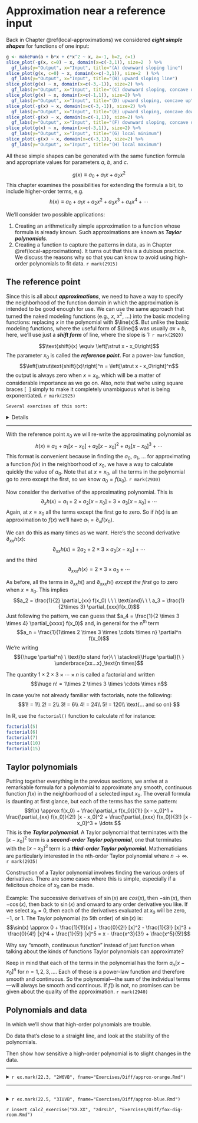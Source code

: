 # Approximation near a reference input

Back in Chapter \@ref(local-approximations) we considered ***eight simple shapes*** for functions of one input:

```r
g <- makeFun(a + b*x + c*x^2 ~ x, a=-1, b=2, c=1)
slice_plot(-g(x, c=0) ~ x, domain(x=c(-3,1)), size=2  ) %>%
  gf_labs(y="Output", x="Input", title="(A) downward sloping line")
slice_plot(g(x, c=0) ~ x, domain(x=c(-3,1)), size=2  ) %>%
  gf_labs(y="Output", x="Input", title="(B) upward sloping line")
slice_plot(g(x) ~ x, domain(x=c(-3,-1)), size=2) %>%
  gf_labs(y="Output", x="Input", title="(C) downward sloping, concave up")
slice_plot(g(x) ~ x, domain(x=c(-1,1)), size=2) %>% 
  gf_labs(y="Output", x="Input", title="(D) upward sloping, concave up")
slice_plot(-g(x) ~ x, domain(x=c(-3,-1)), size=2) %>% 
  gf_labs(y="Output", x="Input", title="(E) upward sloping, concave down")
slice_plot(-g(x) ~ x, domain(x=c(-1,1)), size=2) %>%
  gf_labs(y="Output", x="Input", title="(F) downward sloping, concave down")
slice_plot(g(x) ~ x, domain(x=c(-3,1)), size=2) %>%
  gf_labs(y="Output", x="Input", title="(G) local minimum")
slice_plot(-g(x) ~ x, domain(x=c(-3,1)), size=2) %>% 
  gf_labs(y="Output", x="Input", title="(H) local maximum")
```

All these simple shapes can be generated with the same function formula and appropriate values for parameters $a$, $b$, and $c$.

$$g(x) \equiv a_0 + a_1 x + a_2 x^2$$ 
This chapter examines the possibilities for extending the formula a bit, to include higher-order terms, e.g. $$h(x) \equiv a_0 + a_1 x + a_2 x^2 + a_3 x^3 + a_4 x^4 + \cdots$$

We'll consider two possible applications:

1. Creating an arithmetically simple approximation to a function whose formula is already known. Such approximations are known as ***Taylor polynomials***.
2. Creating a function to capture the patterns in data, as in Chapter \@ref(local-approximations). It turns out that this is a dubious practice. We discuss the reasons why so that you can know to avoid using high-order polynomials to fit data. `r mark(2915)`
 
## The reference point

Since this is all about ***approximations***, we need to have a way to specify the neighborhood of the function domain in which the approximation is intended to be good enough for use. We can use the same approach that turned the naked modeling functions (e.g., $x$, $x^2$, ...) into the basic modeling functions: replacing $x$ in the polynomial with $\line(x)$.  But unlike the basic modeling functions, where the useful form of $\line()$ was usually $ax + b$, here, we'll use just a ***shift form*** of line, where the slope is 1:  `r mark(2920)`

$$\text{shift}(x) \equiv \left[\strut x - x_0\right]$$
The parameter $x_0$ is called the ***reference point***. For a power-law function, $$\left[\strut\text{shift}(x)\right]^n =  \left[\strut x - x_0\right]^n$$
the output is always zero when $x=x_0$, which will be a matter of considerable importance as we go on. Also, note that we're using square braces $\left[\ \ \right]$ simply to make it completely unambiguous what is being exponentiated. `r mark(2925)`


```exercise
Several exercises of this sort:
```

<details>`r MC_counter$reset()` `r knitr::knit_child("Exercises/Diff/local-shift.Rmd")`</details>

-----

With the reference point $x_0$ we will re-write the approximating polynomial as 
$$h(x) \equiv a_0 + a_1 [x-x_0] + a_2 [x - x_0]^2 + a_3 [x - x_0]^3 + \cdots$$
This format is convenient because in finding the $a_0$, $a_1$, $\ldots$ for approximating a function $f(x)$ in the neighborhood of $x_0$, we have a way to calculate quickly the value of $a_0$.  Note that at $x=x_0$, all the terms in the polynomial go to zero except the first, so we know $a_0 = f(x_0)$. `r mark(2930)`

Now consider the derivative of the approximating polynomial. This is
$$\partial_x h(x) = a_1 + 2 \times a_2 [x-x_0] + 3 \times a_3 [x-x_0] + \cdots$$
Again, at $x=x_0$ all the terms except the first go to zero. So if $h(x)$ is an approximation to $f(x)$ we'll have $a_1 = \partial_x f(x_0)$.

We can do this as many times as we want. Here's the second derivative $\partial_{xx} h(x)$:
$$\partial_{xx} h(x) = 2 a_2  + 2 \times 3 \times a_3 [x-x_0] + \cdots$$
and the third
$$\partial_{xxx} h(x) =  2 \times 3 \times a_3 + \cdots$$

As before, all the terms in $\partial_{xx} h()$ and $\partial_{xxx} h()$ *except the first* go to zero when $x=x_0$. This implies
$$a_2 = \frac{1}{2} \partial_{xx} f(x_0) \ \ \ \text{and}\ \ \ a_3 = \frac{1}{2\times 3} \partial_{xxx}f(x_0)$$
Just following the pattern, we can guess that $a_4 = \frac{1}{2 \times 3 \times 4} \partial_{xxxx} f(x_0)$ and, in general for the n^th^ term
$$a_n = \frac{1}{1\times 2 \times 3 \times \cdots \times n} \partial^n f(x_0)$$
We're writing $${\huge \partial^n} \ \text{to stand for}\ \ \stackrel{\Huge \partial}{\ } \underbrace{xx...x}_\text{n times}$$

The quantity $1\times 2 \times 3 \times \cdots \times n$ is called a factorial and written $$\huge n! =  1\times 2 \times 3 \times \cdots \times n$$

In case you're not already familiar with factorials, note the following:
$$1! = 1\\
2! = 2\\
3! = 6\\
4! = 24\\
5! = 120\\
\text{... and so on}
$$

In R, use the `factorial()` function to calculate $n!$ for instance:
```r
factorial(5)
factorial(6)
factorial(7)
factorial(10)
factorial(15)
```

## Taylor polynomials

Putting together everything in the previous sections, we arrive at a remarkable formula for a polynomial to approximate any smooth, continuous function $f(x)$ in the neighborhood of a selected input $x_0$. The overall formula is daunting at first glance, but each of the terms has the same pattern:
$$f(x) \approx f(x_0) + \frac{\partial_x f(x_0)}{1!} [x - x_0]^1
+ \frac{\partial_{xx} f(x_0)}{2!} [x - x_0]^2
+ \frac{\partial_{xxx} f(x_0)}{3!} [x - x_0]^3
+ \ldots
$$
This is the ***Taylor polynomial***. A Taylor polynomial that terminates with the $[x-x_0]^2$ term is a ***second-order Taylor polynomial***, one that terminates with the $[x-x_0]^3$ term is a ***third-order Taylor polynomial***. Mathematicians are particularly interested in the $n$th-order Taylor polynomial where $n \rightarrow \infty$. `r mark(2935)`

Construction of a Taylor polynomial involves finding the various orders of derivatives. There are some cases where this is simple, especially if a felicitous choice of $x_0$ can be made.

Example: The successive derivatives of $\sin(x)$ are $cos(x)$, then $-\sin(x)$, then $-\cos(x)$, then back to $\sin(x)$ and onward to any order derivative you like. If we select $x_0=0$, then each of the derivatives evaluated at $x_0$ will be zero, $-1$, or $1$. The Taylor polynomial (to 5th order) of $\sin(x)$ is:
$$\sin(x) \approx 0 + \frac{1}{1!}[x] + \frac{0}{2!} [x]^2 - \frac{1}{3!} [x]^3 + \frac{0}{4!} [x]^4 + \frac{1}{5!} [x]^5 = x - \frac{x^3}{3!} + \frac{x^5}{5!}$$


::: {.why}
Why say "smooth, continuous function" instead of just function when talking about the kinds of functions Taylor polynomials can approximate?

Keep in mind that each of the terms in the polynomial has the form $a_n [x-x_0]^n$ for $n=1,2,3, \ldots$. Each of these is a power-law function and therefore smooth and continuous. So the polynomial---the sum of the individual terms---will always be smooth and continous. If $f()$ is not, no promises can be given about the quality of the approximation. `r mark(2940)`
:::

## Polynomials and data

In which we'll show that high-order polynomials are trouble.

Do data that's close to a straight line, and look at the stability of the polynomials.

Then show how sensitive a high-order polynomial is to slight changes in the data.

-----


<details>
<summary>`r ex.mark(22.3, "2W6VB", fname="Exercises/Diff/approx-orange.Rmd")` </summary>
`r MC_counter$reset()` `r knitr::knit_child("Exercises/Diff/approx-orange.Rmd")`</details>

-----

```exercise
```
<details>
<summary>`r ex.mark(22.5, "3IUVB", fname="Exercises/Diff/approx-blue.Rmd")` </summary>
`r MC_counter$reset()` `r knitr::knit_child("Exercises/Diff/approx-blue.Rmd")`</details>

`r insert_calcZ_exercise("XX.XX", "zdrsLb", "Exercises/Diff/fox-dig-room.Rmd")`

